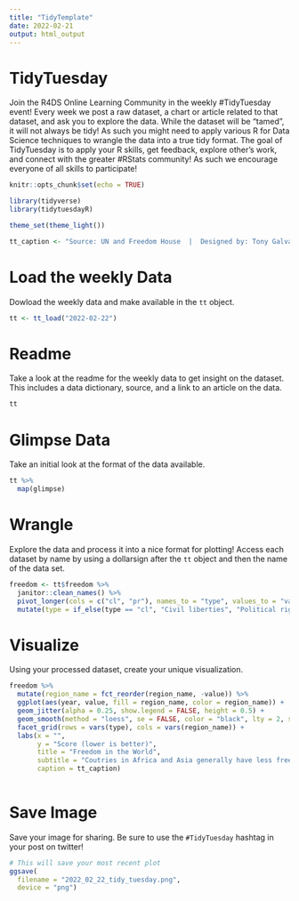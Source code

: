 ```yaml
---
title: "TidyTemplate"
date: 2022-02-21
output: html_output
---
```


# TidyTuesday

Join the R4DS Online Learning Community in the weekly #TidyTuesday event!
Every week we post a raw dataset, a chart or article related to that dataset, and ask you to explore the data.
While the dataset will be “tamed”, it will not always be tidy! As such you might need to apply various R for Data Science techniques to wrangle the data into a true tidy format.
The goal of TidyTuesday is to apply your R skills, get feedback, explore other’s work, and connect with the greater #RStats community!
As such we encourage everyone of all skills to participate!

```r

knitr::opts_chunk$set(echo = TRUE)

library(tidyverse)
library(tidytuesdayR)

theme_set(theme_light())

tt_caption <- "Source: UN and Freedom House  |  Designed by: Tony Galvan (@GDataScience1"

```

# Load the weekly Data

Dowload the weekly data and make available in the `tt` object.

```r

tt <- tt_load("2022-02-22")

```


# Readme

Take a look at the readme for the weekly data to get insight on the dataset.
This includes a data dictionary, source, and a link to an article on the data.

```r

tt

```


# Glimpse Data

Take an initial look at the format of the data available.

```r

tt %>% 
  map(glimpse)

```

# Wrangle

Explore the data and process it into a nice format for plotting! Access each dataset by name by using a dollarsign after the `tt` object and then the name of the data set.

```r

freedom <- tt$freedom %>%
  janitor::clean_names() %>%
  pivot_longer(cols = c("cl", "pr"), names_to = "type", values_to = "value") %>%
  mutate(type = if_else(type == "cl", "Civil liberties", "Political rights"))

```


# Visualize

Using your processed dataset, create your unique visualization.

```r

freedom %>%
  mutate(region_name = fct_reorder(region_name, -value)) %>%
  ggplot(aes(year, value, fill = region_name, color = region_name)) +
  geom_jitter(alpha = 0.25, show.legend = FALSE, height = 0.5) +
  geom_smooth(method = "loess", se = FALSE, color = "black", lty = 2, show.legend = FALSE) +
  facet_grid(rows = vars(type), cols = vars(region_name)) +
  labs(x = "",
       y = "Score (lower is better)",
       title = "Freedom in the World",
       subtitle = "Coutries in Africa and Asia generally have less freedom than countries in the Americas, Europe, and Oceania",
       caption = tt_caption)
  
```

# Save Image

Save your image for sharing. Be sure to use the `#TidyTuesday` hashtag in your post on twitter! 

```r

# This will save your most recent plot
ggsave(
  filename = "2022_02_22_tidy_tuesday.png",
  device = "png")

```
